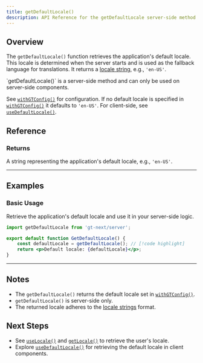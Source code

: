 ```yaml
---
title: getDefaultLocale()
description: API Reference for the getDefaultLocale server-side method
---
```


## Overview

The `getDefaultLocale()` function retrieves the application's default locale.
This locale is determined when the server starts and is used as the fallback language for translations.
It returns a [locale string](/docs/reference/locale-strings), e.g., `'en-US'`.


<Callout>
    `getDefaultLocale()` is a server-side method and can only be used on server-side components.
</Callout>

See [`withGTConfig()`](/docs/next/api/config/withGTConfig) for configuration.
If no default locale is specified in [`withGTConfig()`](/docs/next/api/config/withGTConfig) it defaults to `'en-US'`.
For client-side, see [`useDefaultLocale()`](/docs/next/api/helpers/useDefaultLocale).

## Reference

### Returns

A string representing the application's default locale, e.g., `'en-US'`.


---



## Examples

### Basic Usage

Retrieve the application's default locale and use it in your server-side logic.

```jsx title="GetDefaultLocale.jsx" copy
import getDefaultLocale from 'gt-next/server';

export default function GetDefaultLocale() {
    const defaultLocale = getDefaultLocale(); // [!code highlight]
    return <p>Default locale: {defaultLocale}</p>;
}
```

---


## Notes
 * The `getDefaultLocale()` returns the default locale set in [`withGTConfig()`](/docs/next/api/config/withGTConfig).
 * `getDefaultLocale()` is server-side only.
 * The returned locale adheres to the [locale strings](/docs/reference/locale-strings) format.

## Next Steps
 * See [`useLocale()`](/docs/next/api/helpers/useLocale) and [`getLocale()`](/docs/next/api/helpers/getLocale) to retrieve the user's locale.
 * Explore [`useDefaultLocale()`](/docs/next/api/helpers/useDefaultLocale) for retrieving the default locale in client components.